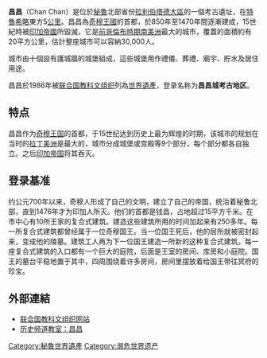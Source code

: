 {{世界文化遗产概要表
| site_img = Image:Chan_Chan_panel.jpg
| site_img_capt = 
| site_img_width = 350px
| zh_name = 昌昌城考古地区
| en_name = Chan Chan Archaeological Zone
| fr_name = Zone archéologique de Chan Chan
| country = {{PER}}
| criterion_c = (i) (iii)
| rg_year = 1986
| ex_rg_year = 1986年-
| remarks = 
| ID = 366
| Region = 拉丁美洲和加勒比地区
| org_url = http://whc.unesco.org/en/list/366
}}

'''昌昌'''（Chan Chan）是位於[[秘魯|秘魯]]北部省份[[拉利伯塔德大區|拉利伯塔德大區]]的一個考古遺址，在[[特鲁希略_(秘鲁)|特魯希略]]東方5[[公里|公里]]。昌昌為[[奇穆王國|奇穆王國]]的首都，於850年至1470年間逐漸建成，15世紀時被[[印加帝國|印加帝國]]所毀滅，它是[[前哥倫布時期|前哥倫布時期]][[南美洲|南美洲]]最大的城市，覆蓋的面積約有20平方公里，估計整座城市可以容納30,000人。

城市由十個設有護城牆的城堡組成，這些城堡用作禮儀、葬禮、廟宇、貯水及居住用途。

昌昌於1986年被[[联合国教科文组织|联合国教科文组织]]列為[[世界遺產|世界遺產]]，登录名称为'''昌昌城考古地区'''。

==特点==
昌昌作为[[奇穆王国|奇穆王国]]的首都，于15世纪达到历史上最为辉煌的时期，该城市的规划在当时的[[拉丁美洲|拉丁美洲]]是最大的，城市分成城堡或宫殿等9个部分，每个部分都各自独立。之后[[印加帝国|印加帝国]]将其吞灭。

==登录基准==
{{世界遗产基准|1|3}}
约公元700年以来，奇穆人形成了自己的文明，建立了自己的帝国，统治着秘鲁北部，直到1476年才为印加人所灭。他们的首都是钱昌，占地超过15平方千米。在市中心有10所王家的复合式建筑。建造这些建筑所用的时间加起来有250多年。每一所复合式建筑都曾经属于一位奇穆国王。当一位国王死后，他的居所就被密封起来，变成他的陵墓。建筑工人再为下一位国王建造一所新的这种复合式建筑。每一座复合式建筑的入口都有一个巨大的庭院，后面是王室的房间、库房和小庭院。国王的墓台平稳地置于其中，四周围绕着许多房间，房间里摆放着给国王带往冥府的珍宝。

==外部連結==
* [http://whc.unesco.org/en/list/366 联合国教科文组织网站] {{Wayback|url=http://whc.unesco.org/en/list/366 |date=20181224225615 }}
* [https://web.archive.org/web/20100209172548/http://www.history.com/classroom/unesco/chanchan.html 历史频道教室：昌昌]


{{秘鲁世界遗产}}

{{Authority control}}
[[Category:秘魯世界遺產|Category:秘魯世界遺產]]
[[Category:濒危世界遗产|Category:濒危世界遗产]]